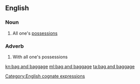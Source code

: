 ==English==

===Noun===
{{en-noun|head=[[bag]] and [[baggage]]|-}}

# {{label|en|idiomatic}} All one's [[possession]]s

===Adverb===
{{en-adv|head=[[bag]] [[and]] [[baggage]]|-}}

# {{label|en|idiomatic}} With all one's possessions

[[Category:English cognate expressions]]

[[kn:bag and baggage]]
[[ml:bag and baggage]]
[[ta:bag and baggage]]